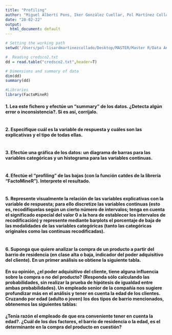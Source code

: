 ```yaml
---
title: "Profiling"
author: "Miguel Albertí Pons, Iker González Cuellar, Pol Martínez Collado"
date: "28-02-22"
output:
  html_document: default
---
```


```r
# Setting the working path
setwd('/Users/pol-lisardmartinezcollado/Desktop/MASTER/Master R/Data Analytics Lab/8-Profiling')

#  Reading credsco2.txt
dd = read.table("credsco2.txt",header=T)

# Dimensions and summary of data
dim(dd)
summary(dd)

#Libraries
library(FactoMineR)
```

#### 1. Lea este fichero y efectúe un "summary" de los datos. ¿Detecta algún error o inconsistencia?. Si es así, corríjalo.

```r

```

#### 2. Especifique cuál es la variable de respuesta y cuáles son las explicativas y el tipo de todas ellas.

```r

```

#### 3. Efectúe una gráfica de los datos: un diagrama de barras para las variables categóricas y un histograma para las variables continuas.

```r

```

#### 4. Efectúe el "profiling" de las bajas (con la función catdes de la librería "FactoMineR"). Interprete el resultado.

```r

```

#### 5. Represente visualmente la relación de las variables explicativas con la variable de respuesta; para ello discretize las variables continuas (esto es, recodifíquelas según un cierto número de intervalos; tenga en cuenta el significado especial del valor 0 a la hora de establecer los intervalos de recodificación) y represente mediante barplots el porcentaje de baja de las modalidades de las variables categóricas (tanto las categóricas originales como las continuas recodificadas).

```r

```

#### 6. Suponga que quiere analizar la compra de un producto a partir del barrio de residencia (en clase alta o baja, indicador del poder adquisitivo del cliente). En un primer análisis se obtiene la siguiente tabla. 

#### En su opinión, ¿el poder adquisitivo del cliente, tiene alguna influencia sobre la compra o no del producto? (Responda sólo calculando las probabilidades, sin realizar la prueba de hipótesis de igualdad entre ambas probabilidades).  Un empleado senior de la compañía nos sugiere profundizar más en el análisis y tener en cuenta la edad de los clientes. Cruzando por edad (adulto o joven) los dos tipos de barrio mencionados, obtenemos las siguientes tablas:

#### ¿Tenía razón el empleado de que era conveniente tener en cuenta la edad?. ¿Cuál de los dos factores, el barrio de residencia o la edad, es el determinante en la compra del producto en cuestión?

```r

```

